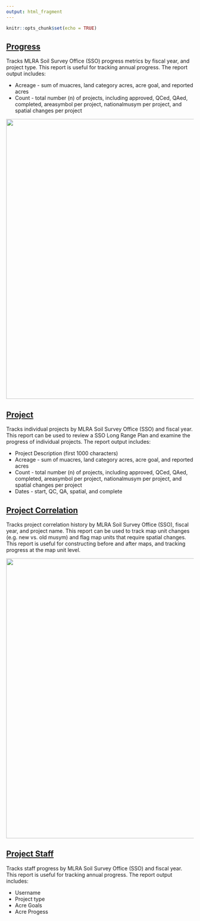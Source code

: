 ---
output: html_fragment
---

```{r setup, include=FALSE}
knitr::opts_chunk$set(echo = TRUE)
```


## [Progress](https://nasis.sc.egov.usda.gov/NasisReportsWebSite/limsreport.aspx?report_name=get_progress_from_NASISWebReport)

Tracks MLRA Soil Survey Office (SSO) progress metrics by fiscal year, and project type. This report is useful for tracking annual progress. The report output includes:

* Acreage - sum of muacres, land category acres, acre goal, and reported acres
* Count - total number (n) of projects, including approved, QCed, QAed, completed, areasymbol per project, nationalmusym per project, and spatial changes per project

![](figures/progress_chart.png){width=750px}


## [Project](https://nasis.sc.egov.usda.gov/NasisReportsWebSite/limsreport.aspx?report_name=get_project_from_NASISWebReport)

Tracks individual projects by MLRA Soil Survey Office (SSO) and fiscal year. This report can be used to review a SSO Long Range Plan and examine the progress of individual projects. The report output includes:

* Project Description (first 1000 characters)
* Acreage - sum of muacres, land category acres, acre goal, and reported acres
* Count - total number (n) of projects, including approved, QCed, QAed, completed, areasymbol per project, nationalmusym per project, and spatial changes per project
* Dates - start, QC, QA, spatial, and complete


## [Project Correlation](https://nasis.sc.egov.usda.gov/NasisReportsWebSite/limsreport.aspx?report_name=get_project_correlation_from_NASISWebReport)

Tracks project correlation history by MLRA Soil Survey Office (SSO), fiscal year, and project name. This report can be used to track map unit changes (e.g. new vs. old musym) and flag map units that require spatial changes. This report is useful for constructing before and after maps, and tracking progress at the map unit level.

![](figures/progress_map.png){width=750px}

## [Project Staff](https://nasis.sc.egov.usda.gov/NasisReportsWebSite/limsreport.aspx?report_name=get_projectstaff_from_NASISWebReport)

Tracks staff progress by MLRA Soil Survey Office (SSO) and fiscal year. This report is useful for tracking annual progress. The report output includes:

* Username
* Project type
* Acre Goals
* Acre Progess
